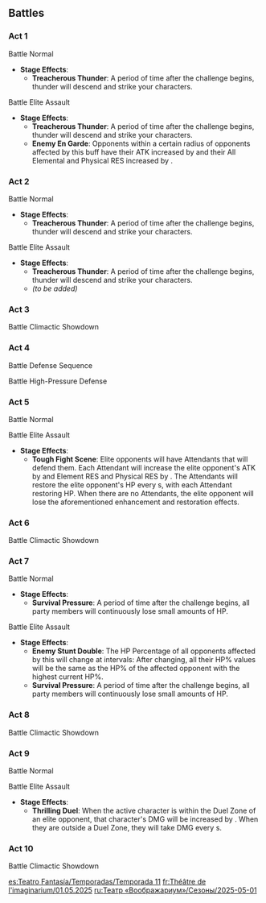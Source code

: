 {{Imaginarium Theater Season
|season       = 11
|startVersion = 5.5
|start        = 2025-05-01
|end          = 2025-05-31
|prev         = 2025-04-01
|next         = 2025-06-01
|characters   = Neuvillette; Candace; Kamisato Ayaka; Charlotte; Albedo; Kachina
|blessing     = After the above characters join your party, Max HP, ATK, and DEF are increased by 20%.
|elements     = Hydro; Cryo; Geo
|guests       = Venti; Hu Tao; Kaveh; Kuki Shinobu
|enemies      = Veteran Arithmetic Enhancer Mek*Lv. 90;Potapo's Solidarity: Secret Shadow's Re-Emergence*Lv. 92;Legatus Golem*Lv. 95;Secret Source Automaton: Configuration Device*Lv.100
}}

==Battles==
===Act 1===
;Battle{{Colon}} Normal
* '''Stage Effects''':
** '''Treacherous Thunder''': A period of time after the challenge begins, thunder will descend and strike your characters.
{{Domain Enemies
|target1    = Defeat all opponents<br>{{Color|help|"Star Challenge"}} Defeat all opponents within {{Color|bp|80}}s
|level1     = Easy Mode: 75<br>Normal Mode: 80<br>Hard/Visionary Mode: 85
|enemies1   = Ruin Scout*1;Ruin Destroyer*1;Ruin Defender*1//Ruin Guard*1;Ruin Destroyer*2

|target2    = Defeat all opponents<br>{{Color|help|"Star Challenge"}} Defeat all opponents within {{Color|bp|80}}s
|level2     = Easy Mode: 75<br>Normal Mode: 80<br>Hard/Visionary Mode: 85
|enemies2   = Ruin Grader*1//Ruin Drake: Earthguard*1

|target3    = Defeat all opponents<br>{{Color|help|"Star Challenge"}} Defeat all opponents within {{Color|bp|65}}s
|level3     = Easy Mode: 75<br>Normal Mode: 80<br>Hard/Visionary Mode: 85
|advantage3 = Ousia-aligned attacks have an advantage
|enemies3   = Recon Log Mek - Pneuma*5//Construction Specialist Mek - Pneuma*1;Geological Survey Mek - Pneuma*3

|target4    = Defeat all opponents<br>{{Color|help|"Star Challenge"}} Defeat all opponents within {{Color|bp|65}}s
|level4     = Easy Mode: 75<br>Normal Mode: 80<br>Hard/Visionary Mode: 85
|enemies4   = Thundering Wayob Manifestation*1

|target5    = Defeat all opponents<br>{{Color|help|"Star Challenge"}} Defeat all opponents within {{Color|bp|80}}s
|level5     = Easy Mode: 75<br>Normal Mode: 80<br>Hard/Visionary Mode: 85
|advantage5 = {{Color|Cryo}} characters have an advantage
|enemies5   = Large Hydro Slime*3//Grounded Hydroshroom*2//Thunderhelm Lawachurl*1/{{Aura|Engulfing Storm}}
}}

;Battle{{Colon}} Elite Assault
* '''Stage Effects''':
** '''Treacherous Thunder''': A period of time after the challenge begins, thunder will descend and strike your characters.
** '''Enemy En Garde''': Opponents within a certain radius of opponents affected by this buff have their ATK increased by {{Color|bp|50%}} and their All Elemental and Physical RES increased by {{Color|bp|30%}}.
{{Domain Enemies
|target1    = Defeat all opponents<br>{{Color|help|"Star Challenge"}} Defeat all opponents within {{Color|bp|85}}s
|level1     = Easy Mode: 75<br>Normal Mode: 80<br>Hard/Visionary Mode: 85
|advantage1 = Focus fire on a single enemy<br>Pneuma-aligned attacks have an advantage
|enemies1   = Ruin Grader*1;Ruin Destroyer*3//Construction Specialist Mek - Ousia*1;Assault Specialist Mek - Ousia*2
}}

===Act 2===
;Battle{{Colon}} Normal
* '''Stage Effects''':
** '''Treacherous Thunder''': A period of time after the challenge begins, thunder will descend and strike your characters.
{{Domain Enemies
|target1    = Defeat all opponents<br>{{Color|help|"Star Challenge"}} Defeat all opponents within {{Color|bp|65}}s
|level1     = Easy Mode: 75<br>Normal Mode: 80<br>Hard/Visionary Mode: 85
|enemies1   = Geovishap Hatchling*2//Geovishap (Pyro)*1;Geovishap (Electro)*1

|target2    = Defeat all opponents<br>{{Color|help|"Star Challenge"}} Defeat all opponents within {{Color|bp|85}}s
|level2     = Easy Mode: 75<br>Normal Mode: 80<br>Hard/Visionary Mode: 85
|advantage2 = {{Color|Geo}} characters have an advantage
|enemies2   = Tainted Water-Spouting Phantasm*2//Praetorian Golem*3

|target3    = Defeat all opponents<br>{{Color|help|"Star Challenge"}} Defeat all opponents within {{Color|bp|65}}s
|level3     = Easy Mode: 75<br>Normal Mode: 80<br>Hard/Visionary Mode: 85
|advantage3 = {{Color|Hydro}} characters have an advantage
|enemies3   = Fluid Avatar of Lava*2

|target4    = Defeat all opponents<br>{{Color|help|"Star Challenge"}} Defeat all opponents within {{Color|bp|65}}s
|level4     = Easy Mode: 75<br>Normal Mode: 80<br>Hard/Visionary Mode: 85
|advantage4 = Pneuma-aligned attacks have an advantage<br>Ousia-aligned attacks have an advantage
|enemies4   = Large Shatterstone Breacher Primus*2

|target5    = Defeat all opponents<br>{{Color|help|"Star Challenge"}} Defeat all opponents within {{Color|bp|65}}s
|level5     = Easy Mode: 75<br>Normal Mode: 80<br>Hard/Visionary Mode: 85
|enemies5   = Tatankasaurus*3//Tatankasaurus Warrior: Skybreaker*1;Tatankasaurus Warrior: Spiritlight Chaser*1
}}

;Battle{{Colon}} Elite Assault
* '''Stage Effects''':
** '''Treacherous Thunder''': A period of time after the challenge begins, thunder will descend and strike your characters.
** ''(to be added)''
{{Domain Enemies
|target1    = Defeat all opponents<br>{{Color|help|"Star Challenge"}} Defeat all opponents within {{Color|bp|65}}s
|level1     = Easy Mode: 75<br>Normal Mode: 80<br>Hard/Visionary Mode: 85
|enemies1   = Tatankasaurus*1;Tatankasaurus Warrior: Skybreaker*1;Tatankasaurus Warrior: Spiritlight Chaser*1//Qucusaurus*1;Qucusaurus Warrior: Heartstar Hammer*1;Qucusaurus Warrior: Blazing Sky*1
}}

===Act 3===
{{Description|During combat, it will channel ousia energy to unleash a Gravity Reduction Field. Characters within this field can {{Color|bp|jump}} significantly {{Color|bp|higher}}. Its core will be defended by a Geo shield. Destroy {{Color|bp|said shield}} and annihilate its core using {{Color|bp|Pneuma attacks}} to shut its Gravity Reduction Field down.|Veteran Arithmetic Enhancer Mek}}
;Battle{{Colon}} Climactic Showdown
{{Domain Enemies
|target1    = Defeat the Villain(s) within the time limit (95s)<br>{{Color|help|"Star Challenge"}} Defeat all opponents within {{Color|bp|65}}s
|level1     = Easy Mode: 80<br>Normal Mode: 85<br>Hard/Visionary Mode: 90
|advantage1 = {{Color|Geo}} characters have an advantage
|enemies1   = Veteran Arithmetic Enhancer Mek
}}

===Act 4===
;Battle{{Colon}} Defense Sequence
{{Domain Enemies
|target1    = Prevent the Ley Line Monolith's destruction. Defeat opponents to deplete the timer (200s)<br>{{Color|help|"Star Challenge"}} Ley Line Monolith's remaining HP not less than {{Color|bp|35}}%
|level1     = Normal Mode: 85<br>Hard/Visionary Mode: 90
|enemies1   = Thunderhelm Lawachurl*-;Stonehide Lawachurl*-;Blazing Axe Mitachurl*-;Crackling Axe Mitachurl*-

|target2    = Prevent the Ley Line Monolith's destruction. Defeat opponents to deplete the timer (200s)<br>{{Color|help|"Star Challenge"}} Ley Line Monolith's remaining HP not less than {{Color|bp|35}}%
|level2     = Normal Mode: 85<br>Hard/Visionary Mode: 90
|enemies2   = Eremite Desert Clearwater*-;Eremite Sunfrost*-;Eremite Daythunder*-

|target3    = Prevent the Ley Line Monolith's destruction. Defeat opponents to deplete the timer (210s)<br>{{Color|help|"Star Challenge"}} Ley Line Monolith's remaining HP not less than {{Color|bp|35}}%
|level3     = Normal Mode: 85<br>Hard/Visionary Mode: 90
|advantage3 = Rapid movement has an advantage
|enemies3   = Ruin Scout*-;Ruin Destroyer*-;Ruin Defender*-;Ruin Cruiser*-

|target4    = Prevent the Ley Line Monolith's destruction. Defeat opponents to deplete the timer (180s)<br>{{Color|help|"Star Challenge"}} Ley Line Monolith's remaining HP not less than {{Color|bp|35}}%
|level4     = Normal Mode: 85<br>Hard/Visionary Mode: 90
|advantage4 = Being in the Nightsoul's Blessing state gives an advantage
|enemies4   = Secret Source Automaton: Hunter-Seeker*-

|target5    = Prevent the Ley Line Monolith's destruction. Defeat opponents to deplete the timer (180s)<br>{{Color|help|"Star Challenge"}} Ley Line Monolith's remaining HP not less than {{Color|bp|35}}%
|level5     = Normal Mode: 85<br>Hard/Visionary Mode: 90
|advantage5 = {{Color|Hydro}} characters have an advantage
|enemies5   = Fluid Avatar of Lava*-
}}

;Battle{{Colon}} High-Pressure Defense
{{Domain Enemies
|target1    = Prevent the Ley Line Monolith's destruction. Defeat opponents to deplete the timer (200s)<br>{{Color|help|"Star Challenge"}} Ley Line Monolith's remaining HP not less than {{Color|bp|35}}%
|level1     = Normal Mode: 85<br>Hard/Visionary Mode: 90
|advantage1 = Powerful foes present
|enemies1   = Ruin Guard*-;Ruin Grader*-;Ruin Scout*-;Ruin Destroyer*-;Ruin Defender*-;Ruin Cruiser*-
}}

===Act 5===
;Battle{{colon}} Normal
{{Domain Enemies
|target1    = Defeat as many opponents as possible (at least 7) within the time limit (120s)<br>{{Color|help|"Star Challenge"}} Defeat {{Color|bp|9}} opponents
|level1     = Normal Mode: 85<br>Hard/Visionary Mode: 90
|advantage1 = 
|enemies1   = Ruin Scout*-;Ruin Cruiser*-;Ruin Defender*-;Ruin Destroyer*-

|target2    = Defeat as many opponents as possible (at least 4) within the time limit (120s)<br>{{Color|help|"Star Challenge"}} Defeat {{Color|bp|5}} opponents
|level2     = Normal Mode: 85<br>Hard/Visionary Mode: 90
|advantage2 = 
|enemies2   = Ruin Guard*-;Ruin Grader*-

|target3    = Defeat as many opponents as possible (at least 7) within the time limit (120s)<br>{{Color|help|"Star Challenge"}} Defeat {{Color|bp|9}} opponents
|level3     = Normal Mode: 85<br>Hard/Visionary Mode: 90
|advantage3 = Characters who heal have an advantage
|enemies3   = Rockfond Rifthound*-;Rockfond Rifthound Whelp*-

|target4    = Defeat as many opponents as possible (at least 20) within the time limit (120s)<br>{{Color|help|"Star Challenge"}} Defeat {{Color|bp|24}} opponents
|level4     = Normal Mode: 85<br>Hard/Visionary Mode: 90
|enemies4   = Hydro Mimic Boar*-;Hydro Mimic Crane*-;Hydro Mimic Squirrel*-;Hydro Mimic Mallard*-;Hydro Mimic Finch*-;Hydro Mimic Crab*-;Hydro Mimic Frog*-

|target5    = Defeat as many opponents as possible (at least 20) within the time limit (120s)<br>{{Color|help|"Star Challenge"}} Defeat {{Color|bp|30}} opponents
|level5     = Normal Mode: 85<br>Hard/Visionary Mode: 90
|advantage5 =
|enemies5   = Large Pyro Slime*-;Large Hydro Slime*-
}}

;Battle{{Colon}} Elite Assault
* '''Stage Effects''':
** '''Tough Fight Scene''': Elite opponents will have Attendants that will defend them. Each Attendant will increase the elite opponent's ATK by {{Color|bp|10%}} and Element RES and Physical RES by {{Color|bp|10%}}. The Attendants will restore the elite opponent's HP every {{Color|bp|10}}s, with each Attendant restoring {{Color|bp|5%}} HP. When there are no Attendants, the elite opponent will lose the aforementioned enhancement and restoration effects.
{{Domain Enemies
|target1    = Defeat as many opponents as possible (at least 17) within the time limit (120s)<br>{{Color|help|"Star Challenge"}} Defeat {{Color|bp|24}} opponents
|level1     = Normal Mode: 85<br>Hard Mode: 90
|advantage1 = Focus fire on a single enemy
|enemies1   = Rock Shieldwall Mitachurl*1/{{Aura|Attendants}};Rock Shield Hilichurl Guard*2//Rock Shieldwall Mitachurl*1/{{Aura|Attendants}};Rock Shield Hilichurl Guard*2//Rock Shieldwall Mitachurl*1/{{Aura|Attendants}};Rock Shield Hilichurl Guard*2//Kairagi: Dancing Thunder*1/{{Aura|Attendants}};Nobushi: Jintouban*1;Nobushi: Hitsukeban*1;Nobushi: Kikouban*1//Kairagi: Fiery Might*1/{{Aura|Attendants}};Nobushi: Jintouban*1;Nobushi: Hitsukeban*1;Nobushi: Kikouban*1
|note1      = The listed pattern of waves repeats until the challenge ends.
}}

===Act 6===
{{Description|This ancient Legatus Golem uses its sturdy marble body to defend against attacks while using music and searing flames to obliterate its foes. Use {{Color|bp|methods suited to dealing with Geo}} to break through its defenses. Apart from this, it will also set up resonators in combat that will assist its attacks. {{Color|bp|Destroy these resonators}} to deplete its shielding effectively.|Legatus Golem}}
{{Description|A Biting-Cold Wayob Manifestation that once appeared in a special trial.<br>Will manifest during combat as a "Protection Spirit" and a "Hostile Spirit." Of the two types, the Protection Spirit will create a spirit connection with the character, and when {{Color|bp|each member of the party receives healing, HP will be recovered for the Protection Spirit}}. When the Protection Spirit's HP is fully restored, it will use the coordinated attack "Pierce: Binding of Dawn and Dusk's Breaking" to attack the Hostile Spirit. At this time, the more HP is restored to the Protection Spirit, the greater the damage that will be dealt, until finally Pierce: Binding of Dawn and Dusk's Breaking can be transformed into the more powerful Decisive: Binding of Dawn and Dusk's Breaking.|Potapo's Solidarity: Secret Shadow's Re-Emergence}}
;Battle{{Colon}} Climactic Showdown
{{Domain Enemies
|name1      = Normal Mode Challenge
|target1    = Defeat the Villain(s) within the time limit (120s)<br>{{Color|help|"Star Challenge"}} Defeat all opponents within {{Color|bp|80}}s
|level1     = 90
|advantage1 = {{Color|Geo}} characters have an advantage
|enemies1   = Legatus Golem

|name2      = Hard/Visionary Mode Challenge
|target2    = Defeat the Villain(s) within the time limit (125s)<br>{{Color|help|"Star Challenge"}} Defeat all opponents within {{Color|bp|85}}s
|level2     = 92
|advantage2 = Characters who heal have an advantage
|enemies2   = Potapo's Solidarity: Secret Shadow's Re-Emergence
}}

===Act 7===
;Battle{{Colon}} Normal
* '''Stage Effects''':
** '''Survival Pressure''': A period of time after the challenge begins, all party members will continuously lose small amounts of HP.
{{Domain Enemies
|target1    = Defeat all opponents<br>{{Color|help|"Star Challenge"}} Defeat all opponents within {{Color|bp|85}}s
|level1     = 92
|enemies1   = Rimebiter Bathysmal Vishap Hatchling*1;Bolteater Bathysmal Vishap Hatchling*1//Primordial Bathysmal Vishap*2

|target2    = Defeat all opponents<br>{{Color|help|"Star Challenge"}} Defeat all opponents within {{Color|bp|75}}s
|level2     = 92
|advantage2 = Bows have an advantage
|enemies2   = Ruin Hunter*2//Ruin Drake: Skywatch*2

|target3    = Defeat all opponents<br>{{Color|help|"Star Challenge"}} Defeat all opponents within {{Color|bp|65}}s
|level3     = 92
|advantage3 = Shields have an advantage<br>Powerful foes present
|enemies3   = Consecrated Red Vulture*1;Consecrated Scorpion*1

|target4    = Defeat all opponents<br>{{Color|help|"Star Challenge"}} Defeat all opponents within {{Color|bp|75}}s
|level4     = 92
|advantage4 = Being in the Nightsoul's Blessing state gives an advantage
|enemies4   = Shadowy Husk: Standard Bearer*1;Shadowy Husk: Line Breaker*1;Shadowy Husk: Defender*1//Secret Source Automaton: Hunter-Seeker*1

|target5    = Defeat all opponents<br>{{Color|help|"Star Challenge"}} Defeat all opponents within {{Color|bp|65}}s
|level5     = 92
|advantage5 = Shields have an advantage<br>Powerful foes present
|enemies5   = Consecrated Flying Serpent*1;Consecrated Scorpion*1
}}

;Battle{{Colon}} Elite Assault
* '''Stage Effects''':
** '''Enemy Stunt Double''': The HP Percentage of all opponents affected by this will change at intervals: After changing, all their HP% values will be the same as the HP% of the affected opponent with the highest current HP%.
** '''Survival Pressure''': A period of time after the challenge begins, all party members will continuously lose small amounts of HP.
{{Domain Enemies
|target1    = Defeat all opponents<br>{{Color|help|"Star Challenge"}} Defeat all opponents within {{Color|bp|80}}s
|level1     = 92
|advantage1 = Powerful foes present
|enemies1   = Xuanwen Beast*4//Black Serpent Knight: Rockbreaker Ax*1;Shadowy Husk: Standard Bearer*1;Shadowy Husk: Line Breaker*1;Shadowy Husk: Defender*1
}}

===Act 8===
{{Description|This ancient Legatus Golem uses its sturdy marble body to defend against attacks while using music and searing flames to obliterate its foes. Use {{Color|bp|methods suited to dealing with Geo}} to break through its defenses. Apart from this, it will also set up resonators in combat that will assist its attacks. {{Color|bp|Destroy these resonators}} to deplete its shielding effectively.|Legatus Golem}}
;Battle{{Colon}} Climactic Showdown
{{Domain Enemies
|target1    = Defeat the Villain(s) within the time limit (120s)<br>{{Color|help|"Star Challenge"}} Defeat all opponents within {{Color|bp|80}}s
|level1     = 95
|advantage1 = {{Color|Geo}} characters have an advantage
|enemies1   = Legatus Golem
}}

===Act 9===
;Battle{{Colon}} Normal
{{Domain Enemies
|target1    = Defeat a specific number of Bounties (2) within the time limit (85s)<br>{{Color|help|"Star Challenge"}} Complete the main challenge objective within {{Color|bp|55}}s
|level1     = 95
|enemies1   = Stonehide Lawachurl*-/(Bounty);Pyro Hilichurl Shooter*-;Electro Hilichurl Shooter*-;Hilichurl Berserker*-;Hilichurl Grenadier*-;Hilichurl Fighter*-;Electro Hilichurl Grenadier*-

|target2    = Defeat a specific number of Bounties (3) within the time limit (110s)<br>{{Color|help|"Star Challenge"}} Complete the main challenge objective within {{Color|bp|75}}s
|level2     = 95
|enemies2   = Kairagi: Fiery Might*-/(Bounty);Kairagi: Dancing Thunder*-/(Bounty);Nobushi: Jintouban*-;Nobushi: Hitsukeban*-;Nobushi: Kikouban*-

|target3    = Defeat a specific number of Bounties (8) within the time limit (110s)<br>{{Color|help|"Star Challenge"}} Complete the main challenge objective within {{Color|bp|75}}s
|level3     = 95
|advantage3 = {{Color|Hydro}} characters have an advantage<br>Elemental effects advantage
|enemies3   = Pyro Abyss Mage*-/(Bounty);Large Pyro Slime*-

|target4    =  Defeat a specific number of Bounties (2) within the time limit (110s)<br>{{Color|help|"Star Challenge"}} Complete the main challenge objective within {{Color|bp|75}}s
|level4     = 95
|advantage4 = {{Color|Hydro}} characters have an advantage
|enemies4   = Fluid Avatar of Lava*-/(Bounty);Pyro Whopperflower*-

|target5    = Defeat a specific number of Bounties (8) within the time limit (110s)<br>{{Color|help|"Star Challenge"}} Complete the main challenge objective within {{Color|bp|75}}s
|level5     = 95
|advantage5 = Elemental effects advantage
|enemies5   = Electro Abyss Mage*-/(Bounty);Large Electro Slime*-;Mutant Electro Slime*-
}}

;Battle{{Colon}} Elite Assault
* '''Stage Effects''':
** '''Thrilling Duel''': When the active character is within the Duel Zone of an elite opponent, that character's DMG will be increased by {{Color|bp|40%}}. When they are outside a Duel Zone, they will take DMG every {{Color|bp|2}}s.
{{Domain Enemies
|target1    = Defeat a specific number of Bounties (3) within the time limit (110s)<br>{{Color|help|"Star Challenge"}} Complete the main challenge objective within {{Color|bp|75}}s
|level1     = 95
|advantage1 = Melee has an advantage
|enemies1   = Ruin Grader*-/(Bounty);Ruin Guard*-/(Bounty);Ruin Scout*-;Ruin Destroyer*-;Ruin Defender*-;Ruin Cruiser*-
}}

===Act 10===
{{Description|A machine with terrifying destructive capabilities. When characters enter and maintain the Nightsoul's Blessing state, the Secret Source Automaton: Configuration Device will start progressing through its Adaptive Countermeasures. Once those are complete, the Configuration Device will start preparing its Boltsphere Cannon. During this time, the Configuration Device will start up its Accretion Mechanism to dig into Solid Phlogiston and collect phlogiston. The Accretion Mechanism will generate an energy field. If you wish to destroy the Mechanism and interrupt the charging of the Boltsphere Cannon, {{Color|bp|you must first climb the Solid Phlogiston and enter the energy field.}}|Secret Source Automaton: Configuration Device}}
;Battle{{Colon}} Climactic Showdown
{{Domain Enemies
|target1    = Defeat the Villain(s) within the time limit (110s)<br>{{Color|help|"Star Challenge"}} Defeat all opponents within {{Color|bp|75}}s
|level1     = 100
|advantage1 = Being in the Nightsoul's Blessing state gives an advantage
|enemies1   = Secret Source Automaton: Configuration Device
}}

[[es:Teatro Fantasía/Temporadas/Temporada 11]]
[[fr:Théâtre de l'imaginarium/01.05.2025]]
[[ru:Театр «Воображариум»/Сезоны/2025-05-01]]